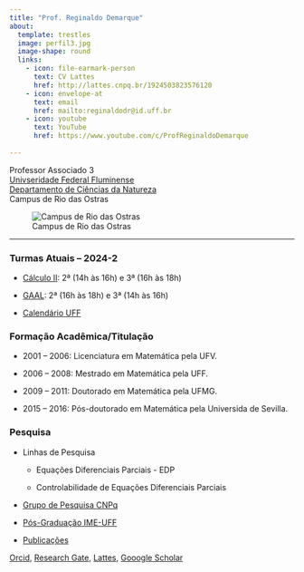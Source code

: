```yaml
---
title: "Prof. Reginaldo Demarque"
about:
  template: trestles
  image: perfil3.jpg
  image-shape: round
  links:
    - icon: file-earmark-person
      text: CV Lattes
      href: http://lattes.cnpq.br/1924503823576120
    - icon: envelope-at
      text: email
      href: mailto:reginaldodr@id.uff.br
    - icon: youtube
      text: YouTube
      href: https://www.youtube.com/c/ProfReginaldoDemarque
    
---
```


Professor Associado 3\
[Univseridade Federal Fluminense](http://www.uff.br) \
[Departamento de Ciências da Natureza](http://depcienciasdanatureza.uff.br/departamento/)\
Campus de Rio das Ostras

![Campus de Rio das Ostras](uff-ihs.jpg)

---

### Turmas Atuais -- 2024-2

- [Cálculo II](calculoII/c2-2024-2.qmd): 2ª (14h às 16h) e 3ª (16h às 18h) 

- [GAAL](gaal/gaal-2024-2.qmd): 2ª (16h às 18h) e 3ª (14h às 16h)

- [Calendário UFF](https://www.uff.br/wp-content/uploads/2024/07/87-24_res_cepex_3.618_calendarios_2024_p._greve.pdf)

### Formação Acadêmica/Titulação

-   2001 -- 2006: Licenciatura em Matemática pela UFV.

-   2006 -- 2008: Mestrado em Matemática pela UFF.

-   2009 -- 2011: Doutorado em Matemática pela UFMG.

-   2015 -- 2016: Pós-doutorado em Matemática pela Universida de Sevilla.

### Pesquisa

- Linhas de Pesquisa
  -   Equações Diferenciais Parciais - EDP

  -   Controlabilidade de Equações Diferenciais Parciais

- [Grupo de Pesquisa CNPq](http://dgp.cnpq.br/dgp/espelhogrupo/8734602523044835)

- [Pós-Graduação IME-UFF](https://pgmat-uff.com.br/)

- [Publicações](pesquisa.qmd)

[Orcid](https://orcid.org/0000-0001-6891-7665), [Research Gate](https://www.researchgate.net/profile/Reginaldo_Demarque), [Lattes](http://lattes.cnpq.br/1924503823576120), [Gooogle Scholar](https://scholar.google.com.br/citations?user=taNb4t4AAAAJ&hl=pt-BR&oi=ao)

